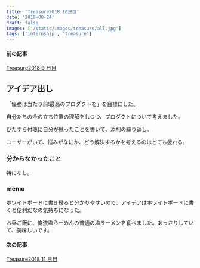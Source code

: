 ```yaml
---
title: 'Treasure2018 10日目'
date: '2018-08-24'
draft: false
images: ['/static/images/treasure/all.jpg']
tags: ['internship', 'treasure']
---
```


#### 前の記事

[Treasure2018 9 日目](https://yoshikawa.dev/blog/treasure2018/day9)

## アイデア出し

「優勝は当たり前!最高のプロダクトを」を目標にした。

自分たちの今の立ち位置の理解をしつつ、プロダクトについて考えました。

ひたすら付箋に自分が思ったことを書いて、添削の繰り返し。

ユーザーがいて、悩みがなにか、どう解決するかを考えるのはとても疲れる。

### 分からなかったこと

特になし。

### memo

ホワイトボードに書き綴ると分かりやすいので、アイデアはホワイトボードに書くと便利だなの気持ちになった。

お昼ご飯に、俺流塩らーめんの普通の塩ラーメンを食べました。あっさりしていて、美味しいです。

#### 次の記事

[Treasure2018 11 日目](https://yoshikawa.dev/blog/treasure2018/day11)

